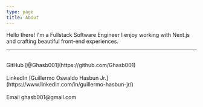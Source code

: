 ```yaml
---
type: page
title: About
---
```



Hello there! I'm a Fullstack Software Engineer I enjoy working with Next.js and crafting beautiful front-end experiences.

---

<div>
  <br />
  GitHub [@Ghasb001](https://github.com/Ghasb001)
  <br />
    <br />
  LinkedIn [Guillermo Oswaldo Hasbun Jr.](https://www.linkedin.com/in/guillermo-hasbun-jr/)
  <br />
  <br />
  Email ghasb001@gmail.com
</div>
